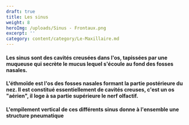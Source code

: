 ```yaml
---
draft: true
title: Les sinus
weight: 8
heroImg: /uploads/Sinus - Frontaux.png
excerpt: ''
category: content/category/Le-Maxillaire.md
---
```


#### Les sinus sont des cavités creusées dans l'os, tapissées par une muqueuse qui secrète le mucus lequel s'écoule au fond des fosses nasales.

<Space height={15} />

#### L'éthmoïde est l'os des fosses nasales formant la partie postérieure du nez. Il est constitué essentiellement de cavités creuses, c'est un os "aérien", il loge à sa partie supérieure le nerf olfactif.

#### L'empilement vertical de ces différents sinus donne à l'ensemble une structure pneumatique
